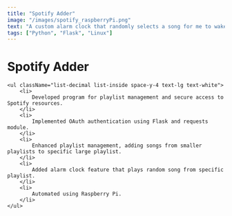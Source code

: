 ---
title: "Spotify Adder"
image: "/images/spotify_raspberryPi.png"
text: "A custom alarm clock that randomly selects a song for me to wake up to every day"
tags: ["Python", "Flask", "Linux"]
---


<div className="flex desktop:w-1/2 mobile:w-full mobile:p-4 flex-col desktop:p-20">
    <h1 className="flex text-4xl my-8 justify-center text-white font-bold">Spotify Adder</h1>

    <ul className="list-decimal list-inside space-y-4 text-lg text-white">
        <li>
            Developed program for playlist management and secure access to Spotify resources.
        </li>
        <li>
            Implemented OAuth authentication using Flask and requests module.
        </li>
        <li>
            Enhanced playlist management, adding songs from smaller playlists to specific large playlist.
        </li>
        <li>
            Added alarm clock feature that plays random song from specific playlist.
        </li>
        <li>
            Automated using Raspberry Pi.
        </li>
    </ul>
</div>




<div className="desktop:flex mobile:hidden w-1/2 flex-col desktop:p-20 space-y-6">

</div>